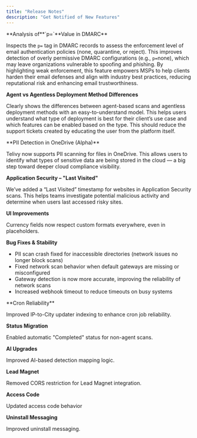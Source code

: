 ```yaml
---
title: "Release Notes"
description: "Get Notified of New Features"
---
```


<Update label="07-09-2025" description="Two Items">
  **Analysis of**`p=`**Value in DMARC**

  Inspects the `p=` tag in DMARC records to assess the enforcement level of email authentication policies (none, quarantine, or reject). This improves detection of overly permissive DMARC configurations (e.g., `p=`none), which may leave organizations vulnerable to spoofing and phishing. By highlighting weak enforcement, this feature empowers MSPs to help clients harden their email defenses and align with industry best practices, reducing reputational risk and enhancing email trustworthiness.

  **Agent vs Agentless Deployment Method Differences**

  Clearly shows the differences between agent-based scans and agentless deployment methods with an easy-to-understand model. This helps users understand what type of deployment is best for their client’s use case and which features can be enabled based on the type. This should reduce the support tickets created by educating the user from the platform itself.
</Update>

<Update label="07-01-2025" description="Four Items">
  **PII Detection in OneDrive (Alpha)**

  Telivy now supports PII scanning for files in OneDrive. This allows users to identify what types of sensitive data are being stored in the cloud — a big step toward deeper cloud compliance visibility.

  **Application Security – "Last Visited"**

  We’ve added a “Last Visited” timestamp for websites in Application Security scans. This helps teams investigate potential malicious activity and determine when users last accessed risky sites.

  **UI Improvements**

  Currency fields now respect custom formats everywhere, even in placeholders.

  **Bug Fixes & Stability**

  - PII scan crash fixed for inaccessible directories (network issues no longer block scans)
  - Fixed network scan behavior when default gateways are missing or misconfigured
  - Gateway detection is now more accurate, improving the reliability of network scans
  - Increased webhook timeout to reduce timeouts on busy systems
</Update>

<Update label="06-05-2025" description="Seven Items">
  **Cron Reliability**

  Improved IP-to-City updater indexing to enhance cron job reliability.

  **Status Migration**

  Enabled automatic "Completed" status for non-agent scans.

  **AI Upgrades**

  Improved AI-based detection mapping logic.

  **Lead Magnet**

  Removed CORS restriction for Lead Magnet integration.

  **Access Code**

  Updated access code behavior

  **Uninstall Messaging**

  Improved uninstall messaging.
</Update>